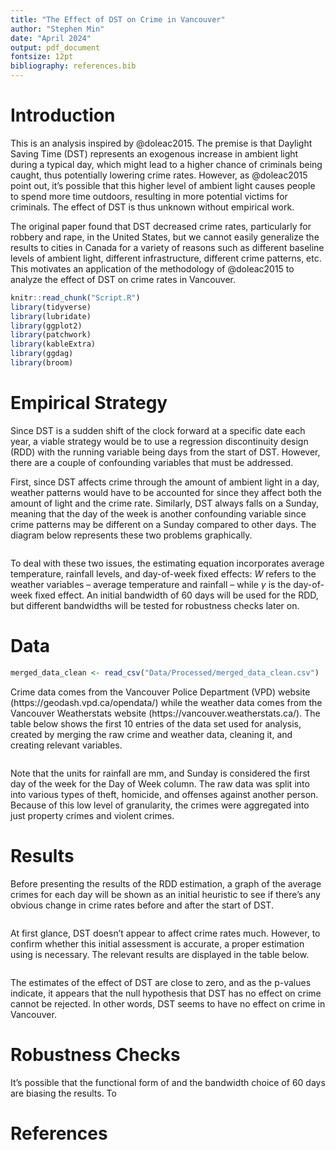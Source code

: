 ```yaml
---
title: "The Effect of DST on Crime in Vancouver"
author: "Stephen Min"
date: "April 2024"
output: pdf_document
fontsize: 12pt
bibliography: references.bib
---
```


# Introduction

This is an analysis inspired by @doleac2015. The premise is that Daylight Saving Time (DST) represents an exogenous increase in ambient light during a typical day, which might lead to a higher chance of criminals being caught, thus potentially lowering crime rates. However, as @doleac2015 point out, it's possible that this higher level of ambient light causes people to spend more time outdoors, resulting in more potential victims for criminals. The effect of DST is thus unknown without empirical work.

The original paper found that DST decreased crime rates, particularly for robbery and rape, in the United States, but we cannot easily generalize the results to cities in Canada for a variety of reasons such as different baseline levels of ambient light, different infrastructure, different crime patterns, etc. This motivates an application of the methodology of @doleac2015 to analyze the effect of DST on crime rates in Vancouver.

```r
knitr::read_chunk("Script.R")
library(tidyverse)
library(lubridate)
library(ggplot2)
library(patchwork)
library(kableExtra)
library(ggdag)
library(broom)
```

# Empirical Strategy

Since DST is a sudden shift of the clock forward at a specific date each year, a viable strategy would be to use a regression discontinuity design (RDD) with the running variable being days from the start of DST. However, there are a couple of confounding variables that must be addressed.

First, since DST affects crime through the amount of ambient light in a day, weather patterns would have to be accounted for since they affect both the amount of light and the crime rate. Similarly, DST always falls on a Sunday, meaning that the day of the week is another confounding variable since crime patterns may be different on a Sunday compared to other days. The diagram below represents these two problems graphically.

```r
```

To deal with these two issues, the estimating equation incorporates average temperature, rainfall levels, and day-of-week fixed effects:
\begin{equation} \label{eq:model}
crime = \alpha + \beta_1 day + \beta_2 DST + \beta_3 DST * day + \delta W + \gamma_{dow}
\end{equation}
$W$ refers to the weather variables -- average temperature and rainfall -- while $\gamma$ is the day-of-week fixed effect. An initial bandwidth of 60 days will be used for the RDD, but different bandwidths will be tested for robustness checks later on.

# Data

```r
merged_data_clean <- read_csv("Data/Processed/merged_data_clean.csv")
```

Crime data comes from the Vancouver Police Department (VPD) website (https://geodash.vpd.ca/opendata/) while the weather data comes from the Vancouver Weatherstats website (https://vancouver.weatherstats.ca/). The table below shows the first 10 entries of the data set used for analysis, created by merging the raw crime and weather data, cleaning it, and creating relevant variables.

```r
```

Note that the units for rainfall are mm, and Sunday is considered the first day of the week for the Day of Week column. The raw data was split into into various types of theft, homicide, and offenses against another person. Because of this low level of granularity, the crimes were aggregated into just property crimes and violent crimes.

# Results

Before presenting the results of the RDD estimation, a graph of the average crimes for each day will be shown as an initial heuristic to see if there's any obvious change in crime rates before and after the start of DST.

```r
```

At first glance, DST doesn't appear to affect crime rates much. However, to confirm whether this initial assessment is accurate, a proper estimation using \eqref{eq:model} is necessary. The relevant results are displayed in the table below.

```r
```

The estimates of the effect of DST are close to zero, and as the p-values indicate, it appears that the null hypothesis that DST has no effect on crime cannot be rejected. In other words, DST seems to have no effect on crime in Vancouver.

# Robustness Checks

It's possible that the functional form of \eqref{eq:model} and the bandwidth choice of 60 days are biasing the results. To 

# References
